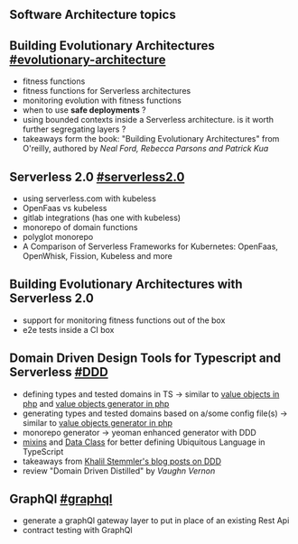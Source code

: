 Software Architecture topics
---

## Building Evolutionary Architectures [#evolutionary-architecture](/tags/evolutionary-architecture)

- fitness functions
- fitness functions for Serverless architectures
- monitoring evolution with fitness functions
- when to use **safe deployments** ?
- using bounded contexts inside a Serverless architecture. is it worth further segregating layers ? 
- takeaways form the book: "Building Evolutionary Architectures" from O'reilly, authored by *Neal Ford, Rebecca Parsons and Patrick Kua*

## Serverless 2.0 [#serverless2.0](/tags/serverless2.0)

- using serverless.com with kubeless
- OpenFaas vs kubeless
- gitlab integrations (has one with kubeless)
- monorepo of domain functions
- polyglot monorepo
- A Comparison of Serverless Frameworks for Kubernetes: OpenFaas, OpenWhisk, Fission, Kubeless and more

## Building Evolutionary Architectures with Serverless 2.0

- support for monitoring fitness functions out of the box
- e2e tests inside a CI box

## Domain Driven Design Tools for Typescript and Serverless [#DDD](/tags/DDD)

- defining types and tested domains in TS -> similar to [value objects in php](https://github.com/funeralzone/valueobjects) and [value objects generator in php](https://github.com/funeralzone/valueobject-generator)
- generating types and tested domains based on a/some config file(s) -> similar to [value objects generator in php](https://github.com/funeralzone/valueobject-generator)
- monorepo generator -> yeoman enhanced generator with DDD
- [mixins](https://www.bryntum.com/blog/the-mixin-pattern-in-typescript-all-you-need-to-know/) and [Data Class](https://github.com/alexeyraspopov/dataclass/blob/master/README.md) for better defining Ubiquitous Language in TypeScript
- takeaways from [Khalil Stemmler's blog posts on DDD](https://khalilstemmler.com/articles/tags/ddd/)
- review "Domain Driven Distilled" by *Vaughn Vernon*

## GraphQl [#graphql](/tags/graphql)

- generate a graphQl gateway layer to put in place of an existing Rest Api
- contract testing with GraphQl
